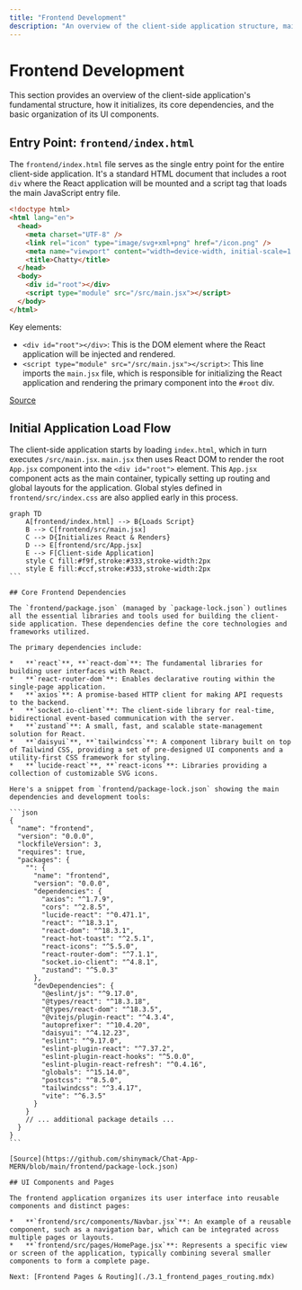 ```yaml
---
title: "Frontend Development"
description: "An overview of the client-side application structure, main components, and UI interactions."
---
```


# Frontend Development

<TOC />

This section provides an overview of the client-side application's fundamental structure, how it initializes, its core dependencies, and the basic organization of its UI components.

## Entry Point: `frontend/index.html`

The `frontend/index.html` file serves as the single entry point for the entire client-side application. It's a standard HTML document that includes a root `div` where the React application will be mounted and a script tag that loads the main JavaScript entry file.

```html
<!doctype html>
<html lang="en">
  <head>
    <meta charset="UTF-8" />
    <link rel="icon" type="image/svg+xml+png" href="/icon.png" />
    <meta name="viewport" content="width=device-width, initial-scale=1.0" />
    <title>Chatty</title>
  </head>
  <body>
    <div id="root"></div>
    <script type="module" src="/src/main.jsx"></script>
  </body>
</html>
```

Key elements:
*   `<div id="root"></div>`: This is the DOM element where the React application will be injected and rendered.
*   `<script type="module" src="/src/main.jsx"></script>`: This line imports the `main.jsx` file, which is responsible for initializing the React application and rendering the primary component into the `#root` div.

[Source](https://github.com/shinymack/Chat-App-MERN/blob/main/frontend/index.html)

## Initial Application Load Flow

The client-side application starts by loading `index.html`, which in turn executes `/src/main.jsx`. `main.jsx` then uses React DOM to render the root `App.jsx` component into the `<div id="root">` element. This `App.jsx` component acts as the main container, typically setting up routing and global layouts for the application. Global styles defined in `frontend/src/index.css` are also applied early in this process.

````mermaid
graph TD
    A[frontend/index.html] --> B{Loads Script}
    B --> C[frontend/src/main.jsx]
    C --> D{Initializes React & Renders}
    D --> E[frontend/src/App.jsx]
    E --> F[Client-side Application]
    style C fill:#f9f,stroke:#333,stroke-width:2px
    style E fill:#ccf,stroke:#333,stroke-width:2px
```

## Core Frontend Dependencies

The `frontend/package.json` (managed by `package-lock.json`) outlines all the essential libraries and tools used for building the client-side application. These dependencies define the core technologies and frameworks utilized.

The primary dependencies include:

*   **`react`**, **`react-dom`**: The fundamental libraries for building user interfaces with React.
*   **`react-router-dom`**: Enables declarative routing within the single-page application.
*   **`axios`**: A promise-based HTTP client for making API requests to the backend.
*   **`socket.io-client`**: The client-side library for real-time, bidirectional event-based communication with the server.
*   **`zustand`**: A small, fast, and scalable state-management solution for React.
*   **`daisyui`**, **`tailwindcss`**: A component library built on top of Tailwind CSS, providing a set of pre-designed UI components and a utility-first CSS framework for styling.
*   **`lucide-react`**, **`react-icons`**: Libraries providing a collection of customizable SVG icons.

Here's a snippet from `frontend/package-lock.json` showing the main dependencies and development tools:

```json
{
  "name": "frontend",
  "version": "0.0.0",
  "lockfileVersion": 3,
  "requires": true,
  "packages": {
    "": {
      "name": "frontend",
      "version": "0.0.0",
      "dependencies": {
        "axios": "^1.7.9",
        "cors": "^2.8.5",
        "lucide-react": "^0.471.1",
        "react": "^18.3.1",
        "react-dom": "^18.3.1",
        "react-hot-toast": "^2.5.1",
        "react-icons": "^5.5.0",
        "react-router-dom": "^7.1.1",
        "socket.io-client": "^4.8.1",
        "zustand": "^5.0.3"
      },
      "devDependencies": {
        "@eslint/js": "^9.17.0",
        "@types/react": "^18.3.18",
        "@types/react-dom": "^18.3.5",
        "@vitejs/plugin-react": "^4.3.4",
        "autoprefixer": "^10.4.20",
        "daisyui": "^4.12.23",
        "eslint": "^9.17.0",
        "eslint-plugin-react": "^7.37.2",
        "eslint-plugin-react-hooks": "^5.0.0",
        "eslint-plugin-react-refresh": "^0.4.16",
        "globals": "^15.14.0",
        "postcss": "^8.5.0",
        "tailwindcss": "^3.4.17",
        "vite": "^6.3.5"
      }
    }
    // ... additional package details ...
  }
}
```

[Source](https://github.com/shinymack/Chat-App-MERN/blob/main/frontend/package-lock.json)

## UI Components and Pages

The frontend application organizes its user interface into reusable components and distinct pages:

*   **`frontend/src/components/Navbar.jsx`**: An example of a reusable component, such as a navigation bar, which can be integrated across multiple pages or layouts.
*   **`frontend/src/pages/HomePage.jsx`**: Represents a specific view or screen of the application, typically combining several smaller components to form a complete page.

Next: [Frontend Pages & Routing](./3.1_frontend_pages_routing.mdx)